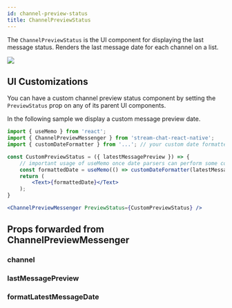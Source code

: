 ```yaml
---
id: channel-preview-status
title: ChannelPreviewStatus
---
```



The `ChannelPreviewStatus` is the UI component for displaying the last message status. Renders the last message date for each channel on a list.

![](../assets/api-references/components/channel-list/visual_guide_1.png) <!-- Replace with propert screenshot -->

## UI Customizations

You can have a custom channel preview status component by setting the `PreviewStatus` prop on any of its parent UI components.
<!-- Added the following phrase so users can search for "custom message date" and find this component once it defaults to rendering the last message date  -->
In the following sample we display a custom message preview date. 

<!-- Added the comment about useMemo because one of our sample projects had a perf problem related to this exact case  -->
```jsx
import { useMemo } from 'react';
import { ChannelPreviewMessenger } from 'stream-chat-react-native';
import { customDateFormatter } from '...'; // your custom date formatter

const CustomPreviewStatus = ({ latestMessagePreview }) => {
    // important usage of useMemo once date parsers can perform some computation when re-rendering.
    const formattedDate = useMemo(() => customDateFormatter(latestMessagePreview), [latestMessagePreview]);
    return (
        <Text>{formattedDate}</Text>
    );
}

<ChannelPreviewMessenger PreviewStatus={CustomPreviewStatus} />
```

## Props forwarded from ChannelPreviewMessenger

### channel

<Channel/>

### lastMessagePreview

<LastMessagePreview/>

### formatLatestMessageDate

<FormatLatestMessageDate/>